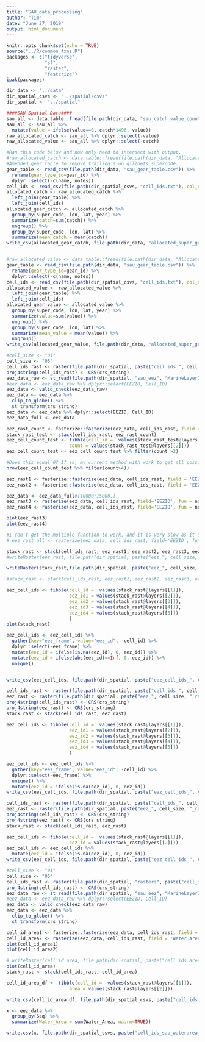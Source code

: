 ```yaml
---
title: "SAU_data_processing"
author: "Tim"
date: "June 27, 2019"
output: html_document
---
```


```r
knitr::opts_chunk$set(echo = TRUE)
source("../R/common_fxns.R")
packages <- c("tidyverse", 
              "sf", 
              "raster",
              "fasterize")
ipak(packages)

dir_data <- "../data"
dir_spatial_csvs <- "../spatial/csvs"
dir_spatial <- "../spatial"

```

```r
####SAU Spatial Data####
sau_all <- data.table::fread(file.path(dir_data, "sau_catch_value_country.csv"))
sau_all <- sau_all %>% 
  mutate(value = ifelse(value==0, catch*1496, value))
raw_allocated_catch <- sau_all %>% dplyr::select(-value)
raw_allocated_value <- sau_all %>% dplyr::select(-catch)

#Ran this code below and now only need to intersect with output.
#raw_allocated_catch <- data.table::fread(file.path(dir_data, "AllocatedCatchIUCNJan312019.csv"))
#Amended gear table to remove trailing s on gillnets supercode. 
gear_table <- read_csv(file.path(dir_data, "sau_gear_table.csv")) %>%
  rename(gear_type_id=gear_id) %>%
  dplyr::select(-c(name, notes))
cell_ids <- read_csv(file.path(dir_spatial_csvs, "cell_ids.txt"), col_names = c("cell_id", "lon", "lat"))
allocated_catch <- raw_allocated_catch %>%
  left_join(gear_table) %>%
  left_join(cell_ids)
allocated_gear_catch <- allocated_catch %>%
  group_by(super_code, lon, lat, year) %>%
  summarize(catch=sum(catch)) %>%
  ungroup() %>%
  group_by(super_code, lon, lat) %>%
  summarize(mean_catch = mean(catch))
write_csv(allocated_gear_catch, file.path(dir_data, "allocated_super_gear_catch.csv"))


#raw_allocated_value <- data.table::fread(file.path(dir_data, "AllocatedValueIUCNJuly42019.csv"))
gear_table <- read_csv(file.path(dir_data, "sau_gear_table.csv")) %>%
  rename(gear_type_id=gear_id) %>%
  dplyr::select(-c(name, notes))
cell_ids <- read_csv(file.path(dir_spatial_csvs, "cell_ids.txt"), col_names = c("cell_id", "lon", "lat"))
allocated_value <- raw_allocated_value %>%
  left_join(gear_table) %>%
  left_join(cell_ids)
allocated_gear_value <- allocated_value %>%
  group_by(super_code, lon, lat, year) %>%
  summarize(value=sum(value)) %>%
  ungroup() %>%
  group_by(super_code, lon, lat) %>%
  summarize(mean_value = mean(value)) %>% 
  ungroup()
write_csv(allocated_gear_value, file.path(dir_data, "allocated_super_gear_value.csv"))

```

```r
#cell_size <- "01"
cell_size <- "05"
cell_ids_rast <- raster(file.path(dir_spatial, paste("cell_ids_", cell_size, "_rast.tif", sep="")))
proj4string(cell_ids_rast) <- CRS(crs_string)
eez_data_raw <- st_read(file.path(dir_spatial, "sau_eez", "MarineLayerID_2_12_FINAL.shp"))
#eez_data <- eez_data_raw %>% dplyr::select(EEZID, Cell_ID)
eez_data <- valid_check(eez_data_raw)
eez_data <- eez_data %>%
  clip_to_globe() %>%
  st_transform(crs_string)
eez_data <- eez_data %>% dplyr::select(EEZID, Cell_ID)
eez_data_full <- eez_data

eez_rast_count <- fasterize::fasterize(eez_data, cell_ids_rast, field = 'EEZID', fun='count') #This might give some incorrect matches at the borders of eez where a cell straddles two or more areas. 
stack_rast_test <- stack(cell_ids_rast, eez_rast_count)
eez_cell_count_test <- tibble(cell_id =  values(stack_rast_test@layers[[1]]),
                       count = values(stack_rast_test@layers[[2]]))
eez_cell_count_test <- eez_cell_count_test %>% filter(count >2)

#Does this equal 0? If so, my current method with work to get all possible EEZ ID values
nrow(eez_cell_count_test %>% filter(count>4))

eez_rast1 <- fasterize::fasterize(eez_data, cell_ids_rast, field = 'EEZID', fun='max') #This might give some incorrect matches at the borders of eez where a cell straddles two or more areas. 
eez_rast2 <- fasterize::fasterize(eez_data, cell_ids_rast, field = 'EEZID', fun='min') #This might give some incorrect matches at the borders of eez where a cell straddles two or more areas. 

eez_data <- eez_data_full#[10000:15000,]
eez_rast3 <- rasterize(eez_data, cell_ids_rast, field='EEZID', fun = non_min_min) 
eez_rast4 <- rasterize(eez_data, cell_ids_rast, field='EEZID', fun = non_max_max)

plot(eez_rast3)
plot(eez_rast4)

#I can't get the multiple function to work, and it is very slow as it uses 'rasterize'
# eez_rast_all <- rasterize(eez_data, cell_ids_rast, field='EEZID', fun = function(x,...)c(min(x), max(x), non_min_min(x), non_max_max(x)))

stack_rast <- stack(cell_ids_rast, eez_rast1, eez_rast2, eez_rast3, eez_rast4)
#writeRaster(eez_rast, file.path(dir_spatial, paste("eez_", cell_size, "_rast.tif", sep="")))

writeRaster(stack_rast,file.path(dir_spatial, paste("eez_", cell_size, "_rast.grd", sep="")), format="raster")

#stack_rast <- stack(cell_ids_rast, eez_rast1, eez_rast2, eez_rast3, eez_rast4)

eez_cell_ids <- tibble(cell_id =  values(stack_rast@layers[[1]]),
                       eez_id1 = values(stack_rast@layers[[2]]),
                       eez_id2 = values(stack_rast@layers[[3]]),
                       eez_id3 = values(stack_rast@layers[[4]]),
                       eez_id4 = values(stack_rast@layers[[5]])
                       )
plot(stack_rast)

eez_cell_ids <- eez_cell_ids %>% 
  gather(key="eez_frame", value="eez_id", -cell_id) %>% 
  dplyr::select(-eez_frame) %>% 
  mutate(eez_id = ifelse(is.na(eez_id), 0, eez_id)) %>% 
  mutate(eez_id = ifelse(abs(eez_id)==Inf, 0, eez_id)) %>% 
  unique() 


write_csv(eez_cell_ids, file.path(dir_spatial, paste("eez_cell_ids_", cell_size, ".csv", sep="")))


```

```r

cell_ids_rast <- raster(file.path(dir_spatial, paste("cell_ids_", cell_size, "_rast.tif", sep="")))
eez_rast <- raster(file.path(dir_spatial, paste("eez_", cell_size, "_rast.grd", sep="")))
proj4string(cell_ids_rast) <- CRS(crs_string)
proj4string(eez_rast) <- CRS(crs_string)
stack_rast <- stack(cell_ids_rast, eez_rast)

eez_cell_ids <- tibble(cell_id =  values(stack_rast@layers[[1]]),
                       eez_id1 = values(stack_rast@layers[[2]]),
                       eez_id2 = values(stack_rast@layers[[3]]),
                       eez_id3 = values(stack_rast@layers[[4]]),
                       eez_id4 = values(stack_rast@layers[[5]])
                       )

eez_cell_ids <- eez_cell_ids %>% 
  gather(key="eez_frame", value="eez_id", -cell_id) %>% 
  dplyr::select(-eez_frame) %>% 
  unique() %>% 
  mutate(eez_id = ifelse(is.na(eez_id), 0, eez_id))
write_csv(eez_cell_ids, file.path(dir_spatial, paste("eez_cell_ids_", cell_size, ".csv", sep="")))
```



```r

cell_ids_rast <- raster(file.path(dir_spatial, paste("cell_ids_", cell_size, "_rast.tif", sep="")))
eez_rast <- raster(file.path(dir_spatial, paste("eez_", cell_size, "_rast.tif", sep="")))
proj4string(cell_ids_rast) <- CRS(crs_string)
proj4string(eez_rast) <- CRS(crs_string)
stack_rast <- stack(cell_ids_rast, eez_rast)

eez_cell_ids <- tibble(cell_id =  values(stack_rast@layers[[1]]),
                       eez_id = values(stack_rast@layers[[2]]))
eez_cell_ids <- eez_cell_ids %>% 
  mutate(eez_id = ifelse(is.na(eez_id), 0, eez_id))
write_csv(eez_cell_ids, file.path(dir_spatial, paste("eez_cell_ids_", cell_size, ".csv", sep="")))

```



```r
#cell_size <- "01"
cell_size <- "05"
cell_ids_rast <- raster(file.path(dir_spatial, "rasters", paste("cell_ids_", cell_size, "_rast.tif", sep="")))
proj4string(cell_ids_rast) <- CRS(crs_string)
eez_data_raw <- st_read(file.path(dir_spatial, "sau_eez", "MarineLayerID_2_12_FINAL.shp"))
#eez_data <- eez_data_raw %>% dplyr::select(EEZID, Cell_ID)
eez_data <- valid_check(eez_data_raw)
eez_data <- eez_data %>%
  clip_to_globe() %>%
  st_transform(crs_string)

cell_id_area1 <- fasterize::fasterize(eez_data, cell_ids_rast, field = 'Water_Area', fun='sum') 
cell_id_area2 <- rasterize(eez_data, cell_ids_rast, field = 'Water_Area', fun=function(x, na.rm) sum(na.omit(x)))
plot(cell_id_area1)
plot(cell_id_area2)

# writeRaster(cell_id_area, file.path(dir_spatial, paste("cell_ids_area_", cell_size, ".tif", sep="")))
plot(cell_id_area)
stack_rast <- stack(cell_ids_rast, cell_id_area)

cell_id_area_df <- tibble(cell_id =  values(stack_rast@layers[[1]]),
                       area = values(stack_rast@layers[[2]]))

write.csv(cell_id_area_df, file.path(dir_spatial_csvs, paste("cell_ids_area_", cell_size, ".csv", sep="")))

x <- eez_data %>% 
  group_by(Seq) %>% 
  summarize(Water_Area = sum(Water_Area, na.rm=TRUE))

write.csv(x, file.path(dir_spatial_csvs, paste("cell_ids_sau_waterarea_", cell_size, ".csv", sep="")))

```


